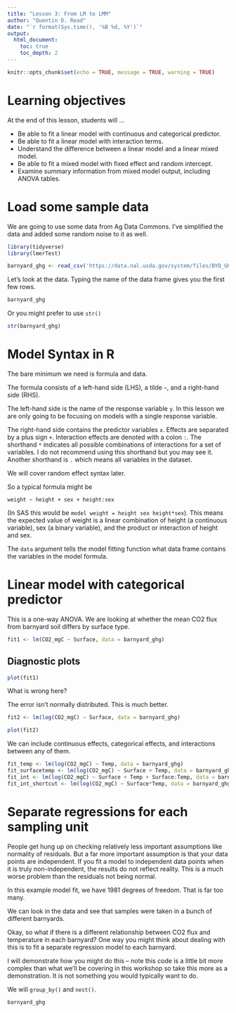 ```yaml
---
title: "Lesson 3: From LM to LMM"
author: "Quentin D. Read"
date: "`r format(Sys.time(), '%B %d, %Y')`"
output: 
  html_document:
    toc: true
    toc_depth: 2
---
```


```r
knitr::opts_chunk$set(echo = TRUE, message = TRUE, warning = TRUE)
```

# Learning objectives

At the end of this lesson, students will ...

- Be able to fit a linear model with continuous and categorical predictor.
- Be able to fit a linear model with interaction terms.
- Understand the difference between a linear model and a linear mixed model.
- Be able to fit a mixed model with fixed effect and random intercept.
- Examine summary information from mixed model output, including ANOVA tables.

# Load some sample data

We are going to use some data from Ag Data Commons. I've simplified the data and added some random noise to it as well.

```r
library(tidyverse)
library(lmerTest)

barnyard_ghg <- read_csv('https://data.nal.usda.gov/system/files/BYD_GHG.csv')
```

Let's look at the data. Typing the name of the data frame gives you the first few rows.

```r
barnyard_ghg
```

Or you might prefer to use `str()`

```r
str(barnyard_ghg)
```

# Model Syntax in R

The bare minimum we need is formula and data.

The formula consists of a left-hand side (LHS), a tilde `~`, and a right-hand side (RHS).

The left-hand side is the name of the response variable `y`. In this lesson we are only going to be focusing on models with a single response variable.

The right-hand side contains the predictor variables `x`. Effects are separated by a plus sign `+`. Interaction effects are denoted with a colon `:`. The shorthand `*` indicates all possible combinations of interactions for a set of variables. I do not recommend using this shorthand but you may see it. Another shorthand is `.` which means all variables in the dataset.

We will cover random effect syntax later. 

So a typical formula might be

`weight ~ height + sex + height:sex`

(In SAS this would be `model weight = height sex height*sex`). This means the expected value of weight is a linear combination of height (a continuous variable), sex (a binary variable), and the product or interaction of height and sex.

The `data` argument tells the model fitting function what data frame contains the variables in the model formula.

# Linear model with categorical predictor

This is a one-way ANOVA. We are looking at whether the mean CO2 flux from barnyard soil differs by surface type.

```r
fit1 <- lm(CO2_mgC ~ Surface, data = barnyard_ghg)
```

## Diagnostic plots

```r
plot(fit1)
```

What is wrong here?

The error isn't normally distributed. This is much better.

```r
fit2 <- lm(log(CO2_mgC) ~ Surface, data = barnyard_ghg)

plot(fit2)
```

We can include continuous effects, categorical effects, and interactions between any of them.

```r
fit_temp <- lm(log(CO2_mgC) ~ Temp, data = barnyard_ghg)
fit_surfacetemp <- lm(log(CO2_mgC) ~ Surface + Temp, data = barnyard_ghg)
fit_int <- lm(log(CO2_mgC) ~ Surface + Temp + Surface:Temp, data = barnyard_ghg)
fit_int_shortcut <- lm(log(CO2_mgC) ~ Surface*Temp, data = barnyard_ghg)
```

# Separate regressions for each sampling unit

People get hung up on checking relatively less important assumptions like normality of residuals. But a far more important assumption is that your data points are independent. If you fit a model to independent data points when it is truly non-independent, the results do not reflect reality. This is a much worse problem than the residuals not being normal.

In this example model fit, we have 1981 degrees of freedom. That is far too many. 

We can look in the data and see that samples were taken in a bunch of different barnyards. 

Okay, so what if there is a different relationship between CO2 flux and temperature in each barnyard? One way you might think about dealing with this is to fit a separate regression model to each barnyard.

I will demonstrate how you might do this -- note this code is a little bit more complex than what we'll be covering in this workshop so take this more as a demonstration. It is not something you would typically want to do.

We will `group_by()` and `nest()`.

```r
barnyard_ghg
```

